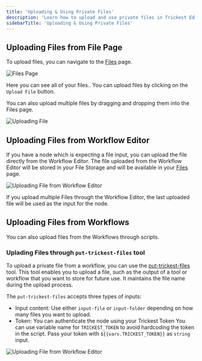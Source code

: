 ```yaml
---
title: 'Uploading & Using Private Files'
description: 'Learn how to upload and use private files in Trickest Editor'
sidebarTitle: 'Uploading & Using Private Files'
---
```


## Uploading Files from File Page 

To upload files, you can navigate to the [Files](https://trickest.io/dashboard/files) page. 

<Frame>
    <img src="/images/tutorials/tutorials-files-page.png" alt="Files Page" />
</Frame>

Here you can see all of your files.. You can upload files by clicking on the `Upload File` button.

<Tip>You can also upload multiple files by dragging and dropping them into the Files page.</Tip>

<Frame>
    <img src="/images/tutorials/tutorials-upload-file-modal.png" alt="Uploading File" />
</Frame>

## Uploading Files from Workflow Editor

If you have a node which is expecting a file input, you can upload the file directly from the Workflow Editor. The file uploaded from the Workflow Editor will be stored in your File Storage and will be available in your [Files](https://trickest.io/dashboard/files) page.

<Frame>
    <img src="/images/tutorials/tutorials-uploading-file-editor.gif" alt="Uploading File from Workflow Editor" />
</Frame>

<Warning>If you upload multiple Files through the Workflow Editor, the last uploaded file will be used as the input for the node.</Warning>

## Uploading Files from Workflows

You can also upload files from the Workflows through scripts.

### Uplading Files through `put-trickest-files` tool

To upload a private file from a workflow, you can use the [put-trickest-files](../library/utilities/put-trickest-files) tool. This tool enables you to upload a file, such as the output of a tool or workflow that you want to store for future use. It maintains the file name during the upload process.

The `put-trickest-files` accepts three types of inputs:

* Input content: Use either `input-file` or `input-folder` depending on how many files you want to upload.
* Token: You can authenticate the node using your Trickest Token
<Tip>You can use variable name for `TRICKEST_TOKEN` to avoid hardcoding the token in the script. Pass your token with `${{vars.TRICKEST_TOKEN}}` as `string` input.</Tip>


<Frame>
    <img src="/images/tutorials/tutorials-put-trickest-files.png" alt="Uploading File from Workflow Editor" />
</Frame>